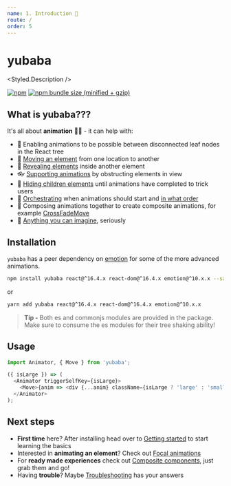 ```yaml
---
name: 1. Introduction 📖
route: /
order: 5
---
```



# yubaba

<Styled.Description />

[![npm](https://img.shields.io/npm/v/yubaba.svg)](https://www.npmjs.com/package/yubaba) [![npm bundle size (minified + gzip)](https://badgen.net/bundlephobia/minzip/yubaba)](https://bundlephobia.com/result?p=yubaba)

<EmailChain />

## What is yubaba???

It's all about **animation** 🧙✨ - it can help with:

- 📴 Enabling animations to be possible between disconnected leaf nodes in the React tree
- 🚚 [Moving an element](/move) from one location to another
- 💨 [Revealing elements](/focal-reveal-move) inside another element
- 👓 [Supporting animations](/supporting-animations) by obstructing elements in view
- 🤫 [Hiding children elements](/advanced-usage#delay-showing-content-until-all-animations-have-finished) until animations have completed to trick users
- 🔢 [Orchestrating](/advanced-usage#wait-for-the-previous-animation-to-finish-before-starting-the-next) when animations should start and [in what order](/advanced-usage#controlling-in-what-order-animations-should-execute)
- 📝 Composing animations together to create composite animations, for example [CrossFadeMove](/cross-fade-move)
- 🤯 [Anything you can imagine](/custom-animations), seriously

## Installation

`yubaba` has a peer dependency on [emotion](https://emotion.sh/docs/introduction) for some of the more advanced animations.

```bash
npm install yubaba react@^16.4.x react-dom@^16.4.x emotion@^10.x.x --save
```

or

```bash
yarn add yubaba react@^16.4.x react-dom@^16.4.x emotion@^10.x.x
```

> **Tip -** Both es and commonjs modules are provided in the package.
> Make sure to consume the es modules for their tree shaking ability!

## Usage

```js
import Animator, { Move } from 'yubaba';

({ isLarge }) => (
  <Animator triggerSelfKey={isLarge}>
    <Move>{anim => <div {...anim} className={isLarge ? 'large' : 'small'} />}</Move>
  </Animator>
);
```

## Next steps

- **First time** here? After installing head over to [Getting started](/getting-started) to start learning the basics
- Interested in **animating an element**? Check out [Focal animations](/focal-animations)
- For **ready made experiences** check out [Composite components](/composite-components), just grab them and go!
- Having **trouble**? Maybe [Troubleshooting](/troubleshooting) has your answers
